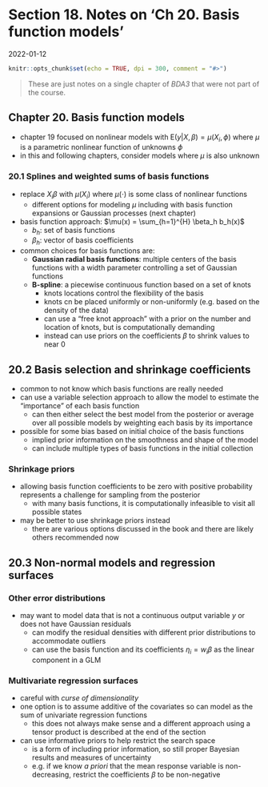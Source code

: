 # Section 18. Notes on 'Ch 20. Basis function models'

2022-01-12

```r
knitr::opts_chunk$set(echo = TRUE, dpi = 300, comment = "#>")
```

> These are just notes on a single chapter of *BDA3* that were not part of the course.

## Chapter 20. Basis function models

- chapter 19 focused on nonlinear models with $\text{E}(y|X,\beta) = \mu(X_i,\phi)$ where $\mu$ is a parametric nonlinear function of unknowns $\phi$
- in this and following chapters, consider models where $\mu$ is also unknown

### 20.1 Splines and weighted sums of basis functions {-}

- replace $X_i \beta$ with $\mu(X_i)$ where $\mu(\cdot)$ is some class of nonlinear functions
  - different options for modeling $\mu$ including with basis function expansions or Gaussian processes (next chapter)
- basis function approach: $\mu(x) = \sum_{h=1}^{H} \beta_h b_h(x)$
  - $b_h$: set of basis functions
  - $\beta_h$: vector of basis coefficients
- common choices for basis functions are:
  - **Gaussian radial basis functions**: multiple centers of the basis functions with a width parameter controlling a set of Gaussian functions
  - **B-spline**: a piecewise continuous function based on a set of knots
    - knots locations control the flexibility of the basis
    - knots cn be placed uniformly or non-uniformly (e.g. based on the density of the data)
    - can use a "free knot approach" with a prior on the number and location of knots, but is computationally demanding
    - instead can use priors on the coefficients $\beta$ to shrink values to near 0

## 20.2 Basis selection and shrinkage coefficients

- common to not know which basis functions are really needed
- can use a variable selection approach to allow the model to estimate the "importance" of each basis function
  - can then either select the best model from the posterior or average over all possible models by weighting each basis by its importance
- possible for some bias based on initial choice of the basis functions
  - implied prior information on the smoothness and shape of the model
  - can include multiple types of basis functions in the initial collection

### Shrinkage priors {-}

- allowing basis function coefficients to be zero with positive probability represents a challenge for sampling from the posterior
  - with many basis functions, it is computationally infeasible to visit all possible states
- may be better to use shrinkage priors instead
  - there are various options discussed in the book and there are likely others recommended now

## 20.3 Non-normal models and regression surfaces

### Other error distributions {-}

- may want to model data that is not a continuous output variable $y$ or does not have Gaussian residuals
  - can modify the residual densities with different prior distributions to accommodate outliers
  - can use the basis function and its coefficients $\eta_i = w_i \beta$ as the linear component in a GLM

### Multivariate regression surfaces {-}

- careful with *curse of dimensionality*
- one option is to assume additive of the covariates so can model as the sum of univariate regression functions
  - this does not always make sense and a different approach using a tensor product is described at the end of the section
- can use informative priors to help restrict the search space
  - is a form of including prior information, so still proper Bayesian results and measures of uncertainty
  - e.g. if we know *a priori* that the mean response variable is non-decreasing, restrict the coefficients $\beta$ to be non-negative
